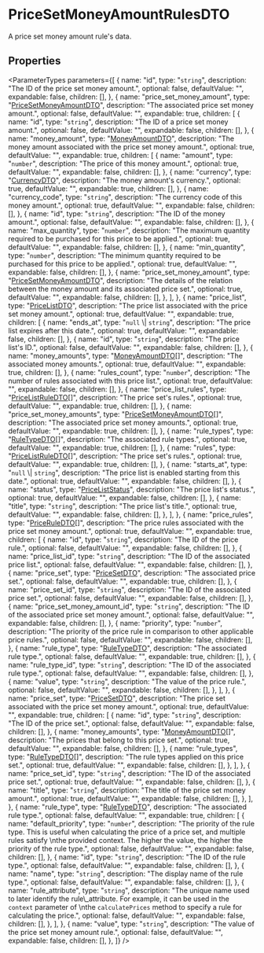 
# PriceSetMoneyAmountRulesDTO

A price set money amount rule's data.

## Properties

<ParameterTypes
  parameters={[
    {
      name: "id",
      type: "`string`",
      description: "The ID of the price set money amount.",
      optional: false,
      defaultValue: "",
      expandable: false,
      children: [],
    },
    {
      name: "price_set_money_amount",
      type: "[PriceSetMoneyAmountDTO](types.PriceSetMoneyAmountDTO.mdx)",
      description: "The associated price set money amount.",
      optional: false,
      defaultValue: "",
      expandable: true,
      children: [
        {
          name: "id",
          type: "`string`",
          description: "The ID of a price set money amount.",
          optional: false,
          defaultValue: "",
          expandable: false,
          children: [],
        },
        {
          name: "money_amount",
          type: "[MoneyAmountDTO](types.MoneyAmountDTO.mdx)",
          description:
            "The money amount associated with the price set money amount.",
          optional: true,
          defaultValue: "",
          expandable: true,
          children: [
            {
              name: "amount",
              type: "`number`",
              description: "The price of this money amount.",
              optional: true,
              defaultValue: "",
              expandable: false,
              children: [],
            },
            {
              name: "currency",
              type: "[CurrencyDTO](types.CurrencyDTO.mdx)",
              description: "The money amount's currency.",
              optional: true,
              defaultValue: "",
              expandable: true,
              children: [],
            },
            {
              name: "currency_code",
              type: "`string`",
              description: "The currency code of this money amount.",
              optional: true,
              defaultValue: "",
              expandable: false,
              children: [],
            },
            {
              name: "id",
              type: "`string`",
              description: "The ID of the money amount.",
              optional: false,
              defaultValue: "",
              expandable: false,
              children: [],
            },
            {
              name: "max_quantity",
              type: "`number`",
              description:
                "The maximum quantity required to be purchased for this price to be applied.",
              optional: true,
              defaultValue: "",
              expandable: false,
              children: [],
            },
            {
              name: "min_quantity",
              type: "`number`",
              description:
                "The minimum quantity required to be purchased for this price to be applied.",
              optional: true,
              defaultValue: "",
              expandable: false,
              children: [],
            },
            {
              name: "price_set_money_amount",
              type: "[PriceSetMoneyAmountDTO](types.PriceSetMoneyAmountDTO.mdx)",
              description:
                "The details of the relation between the money amount and its associated price set.",
              optional: true,
              defaultValue: "",
              expandable: false,
              children: [],
            },
          ],
        },
        {
          name: "price_list",
          type: "[PriceListDTO](types.PriceListDTO.mdx)",
          description:
            "The price list associated with the price set money amount.",
          optional: true,
          defaultValue: "",
          expandable: true,
          children: [
            {
              name: "ends_at",
              type: "`null` \\| `string`",
              description: "The price list expires after this date.",
              optional: true,
              defaultValue: "",
              expandable: false,
              children: [],
            },
            {
              name: "id",
              type: "`string`",
              description: "The price list's ID.",
              optional: false,
              defaultValue: "",
              expandable: false,
              children: [],
            },
            {
              name: "money_amounts",
              type: "[MoneyAmountDTO](types.MoneyAmountDTO.mdx)[]",
              description: "The associated money amounts.",
              optional: true,
              defaultValue: "",
              expandable: true,
              children: [],
            },
            {
              name: "rules_count",
              type: "`number`",
              description:
                "The number of rules associated with this price list.",
              optional: true,
              defaultValue: "",
              expandable: false,
              children: [],
            },
            {
              name: "price_list_rules",
              type: "[PriceListRuleDTO](types.PriceListRuleDTO.mdx)[]",
              description: "The price set's rules.",
              optional: true,
              defaultValue: "",
              expandable: true,
              children: [],
            },
            {
              name: "price_set_money_amounts",
              type: "[PriceSetMoneyAmountDTO](types.PriceSetMoneyAmountDTO.mdx)[]",
              description: "The associated price set money amounts.",
              optional: true,
              defaultValue: "",
              expandable: true,
              children: [],
            },
            {
              name: "rule_types",
              type: "[RuleTypeDTO](types.RuleTypeDTO.mdx)[]",
              description: "The associated rule types.",
              optional: true,
              defaultValue: "",
              expandable: true,
              children: [],
            },
            {
              name: "rules",
              type: "[PriceListRuleDTO](types.PriceListRuleDTO.mdx)[]",
              description: "The price set's rules.",
              optional: true,
              defaultValue: "",
              expandable: true,
              children: [],
            },
            {
              name: "starts_at",
              type: "`null` \\| `string`",
              description: "The price list is enabled starting from this date.",
              optional: true,
              defaultValue: "",
              expandable: false,
              children: [],
            },
            {
              name: "status",
              type: "[PriceListStatus](../enums/types.PriceListStatus.mdx)",
              description: "The price list's status.",
              optional: true,
              defaultValue: "",
              expandable: false,
              children: [],
            },
            {
              name: "title",
              type: "`string`",
              description: "The price list's title.",
              optional: true,
              defaultValue: "",
              expandable: false,
              children: [],
            },
          ],
        },
        {
          name: "price_rules",
          type: "[PriceRuleDTO](types.PriceRuleDTO.mdx)[]",
          description:
            "The price rules associated with the price set money amount.",
          optional: true,
          defaultValue: "",
          expandable: true,
          children: [
            {
              name: "id",
              type: "`string`",
              description: "The ID of the price rule.",
              optional: false,
              defaultValue: "",
              expandable: false,
              children: [],
            },
            {
              name: "price_list_id",
              type: "`string`",
              description: "The ID of the associated price list.",
              optional: false,
              defaultValue: "",
              expandable: false,
              children: [],
            },
            {
              name: "price_set",
              type: "[PriceSetDTO](types.PriceSetDTO.mdx)",
              description: "The associated price set.",
              optional: false,
              defaultValue: "",
              expandable: true,
              children: [],
            },
            {
              name: "price_set_id",
              type: "`string`",
              description: "The ID of the associated price set.",
              optional: false,
              defaultValue: "",
              expandable: false,
              children: [],
            },
            {
              name: "price_set_money_amount_id",
              type: "`string`",
              description: "The ID of the associated price set money amount.",
              optional: false,
              defaultValue: "",
              expandable: false,
              children: [],
            },
            {
              name: "priority",
              type: "`number`",
              description:
                "The priority of the price rule in comparison to other applicable price rules.",
              optional: false,
              defaultValue: "",
              expandable: false,
              children: [],
            },
            {
              name: "rule_type",
              type: "[RuleTypeDTO](types.RuleTypeDTO.mdx)",
              description: "The associated rule type.",
              optional: false,
              defaultValue: "",
              expandable: true,
              children: [],
            },
            {
              name: "rule_type_id",
              type: "`string`",
              description: "The ID of the associated rule type.",
              optional: false,
              defaultValue: "",
              expandable: false,
              children: [],
            },
            {
              name: "value",
              type: "`string`",
              description: "The value of the price rule.",
              optional: false,
              defaultValue: "",
              expandable: false,
              children: [],
            },
          ],
        },
        {
          name: "price_set",
          type: "[PriceSetDTO](types.PriceSetDTO.mdx)",
          description:
            "The price set associated with the price set money amount.",
          optional: true,
          defaultValue: "",
          expandable: true,
          children: [
            {
              name: "id",
              type: "`string`",
              description: "The ID of the price set.",
              optional: false,
              defaultValue: "",
              expandable: false,
              children: [],
            },
            {
              name: "money_amounts",
              type: "[MoneyAmountDTO](types.MoneyAmountDTO.mdx)[]",
              description: "The prices that belong to this price set.",
              optional: true,
              defaultValue: "",
              expandable: false,
              children: [],
            },
            {
              name: "rule_types",
              type: "[RuleTypeDTO](types.RuleTypeDTO.mdx)[]",
              description: "The rule types applied on this price set.",
              optional: true,
              defaultValue: "",
              expandable: false,
              children: [],
            },
          ],
        },
        {
          name: "price_set_id",
          type: "`string`",
          description: "The ID of the associated price set.",
          optional: true,
          defaultValue: "",
          expandable: false,
          children: [],
        },
        {
          name: "title",
          type: "`string`",
          description: "The title of the price set money amount.",
          optional: true,
          defaultValue: "",
          expandable: false,
          children: [],
        },
      ],
    },
    {
      name: "rule_type",
      type: "[RuleTypeDTO](types.RuleTypeDTO.mdx)",
      description: "The associated rule type.",
      optional: false,
      defaultValue: "",
      expandable: true,
      children: [
        {
          name: "default_priority",
          type: "`number`",
          description:
            "The priority of the rule type. This is useful when calculating the price of a price set, and multiple rules satisfy \nthe provided context. The higher the value, the higher the priority of the rule type.",
          optional: false,
          defaultValue: "",
          expandable: false,
          children: [],
        },
        {
          name: "id",
          type: "`string`",
          description: "The ID of the rule type.",
          optional: false,
          defaultValue: "",
          expandable: false,
          children: [],
        },
        {
          name: "name",
          type: "`string`",
          description: "The display name of the rule type.",
          optional: false,
          defaultValue: "",
          expandable: false,
          children: [],
        },
        {
          name: "rule_attribute",
          type: "`string`",
          description:
            "The unique name used to later identify the rule\\_attribute. For example, it can be used in the `context` parameter of \nthe `calculatePrices` method to specify a rule for calculating the price.",
          optional: false,
          defaultValue: "",
          expandable: false,
          children: [],
        },
      ],
    },
    {
      name: "value",
      type: "`string`",
      description: "The value of the price set money amount rule.",
      optional: false,
      defaultValue: "",
      expandable: false,
      children: [],
    },
  ]}
/>
